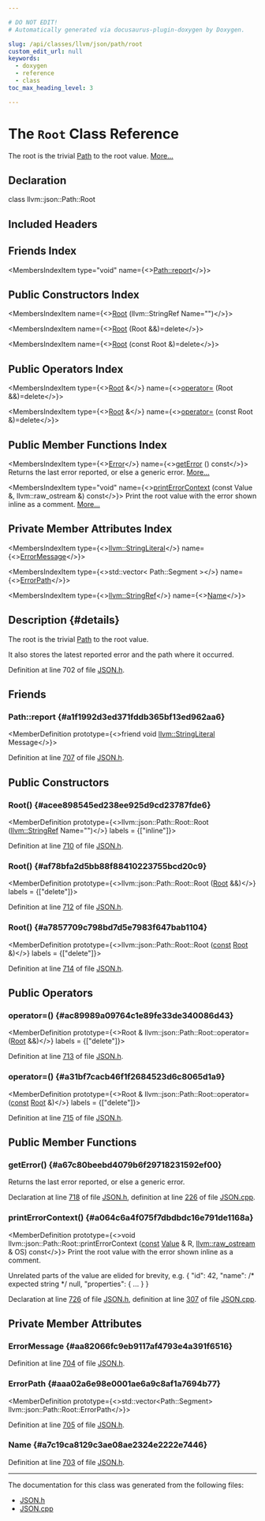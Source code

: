 ```yaml
---

# DO NOT EDIT!
# Automatically generated via docusaurus-plugin-doxygen by Doxygen.

slug: /api/classes/llvm/json/path/root
custom_edit_url: null
keywords:
  - doxygen
  - reference
  - class
toc_max_heading_level: 3

---
```





# The `Root` Class Reference

<DoxygenPage pluginConfig={pluginConfig}>

The root is the trivial <a href="/docs/api/classes/llvm/json/path">Path</a> to the root value. <a href="#details">More...</a>

## Declaration

<CodeBlock>class llvm::json::Path::Root</CodeBlock>

## Included Headers

<IncludesList>
<IncludesListItem
  filePath="llvm/Support/JSON.h"
  permalink="/docs/api/files/include/include/llvm/include/llvm/support/json-h"
  isLocal="true" />
</IncludesList>

## Friends Index

<MembersIndex>

<MembersIndexItem
  type="void"
  name={<><a href="#a1f1992d3ed371fddb365bf13ed962aa6">Path::report</a></>}>
</MembersIndexItem>

</MembersIndex>

## Public Constructors Index

<MembersIndex>

<MembersIndexItem
  name={<><a href="#acee898545ed238ee925d9cd23787fde6">Root</a> (llvm::StringRef Name=&quot;&quot;)</>}>
</MembersIndexItem>

<MembersIndexItem
  name={<><a href="#af78bfa2d5bb88f88410223755bcd20c9">Root</a> (Root &amp;&amp;)=delete</>}>
</MembersIndexItem>

<MembersIndexItem
  name={<><a href="#a7857709c798bd7d5e7983f647bab1104">Root</a> (const Root &amp;)=delete</>}>
</MembersIndexItem>

</MembersIndex>

## Public Operators Index

<MembersIndex>

<MembersIndexItem
  type={<><a href="/docs/api/classes/llvm/json/path/root">Root</a> &amp;</>}
  name={<><a href="#ac89989a09764c1e89fe33de340086d43">operator=</a> (Root &amp;&amp;)=delete</>}>
</MembersIndexItem>

<MembersIndexItem
  type={<><a href="/docs/api/classes/llvm/json/path/root">Root</a> &amp;</>}
  name={<><a href="#a31bf7cacb46f1f2684523d6c8065d1a9">operator=</a> (const Root &amp;)=delete</>}>
</MembersIndexItem>

</MembersIndex>

## Public Member Functions Index

<MembersIndex>

<MembersIndexItem
  type={<><a href="/docs/api/classes/llvm/error">Error</a></>}
  name={<><a href="#a67c80beebd4079b6f29718231592ef00">getError</a> () const</>}>
Returns the last error reported, or else a generic error. <a href="#a67c80beebd4079b6f29718231592ef00">More...</a>
</MembersIndexItem>

<MembersIndexItem
  type="void"
  name={<><a href="#a064c6a4f075f7dbdbdc16e791de1168a">printErrorContext</a> (const Value &amp;, llvm::raw&#95;ostream &amp;) const</>}>
Print the root value with the error shown inline as a comment. <a href="#a064c6a4f075f7dbdbdc16e791de1168a">More...</a>
</MembersIndexItem>

</MembersIndex>

## Private Member Attributes Index

<MembersIndex>

<MembersIndexItem
  type={<><a href="/docs/api/classes/llvm/stringliteral">llvm::StringLiteral</a></>}
  name={<><a href="#aa82066fc9eb9117af4793e4a391f6516">ErrorMessage</a></>}>
</MembersIndexItem>

<MembersIndexItem
  type={<>std::vector&lt; Path::Segment &gt;</>}
  name={<><a href="#aaa02a6e98e0001ae6a9c8af1a7694b77">ErrorPath</a></>}>
</MembersIndexItem>

<MembersIndexItem
  type={<><a href="/docs/api/classes/llvm/stringref">llvm::StringRef</a></>}
  name={<><a href="#a7c19ca8129c3ae08ae2324e2222e7446">Name</a></>}>
</MembersIndexItem>

</MembersIndex>

## Description {#details}

The root is the trivial <a href="/docs/api/classes/llvm/json/path">Path</a> to the root value.

It also stores the latest reported error and the path where it occurred.

Definition at line 702 of file <a href="/docs/api/files/include/include/llvm/include/llvm/support/json-h">JSON.h</a>.

<SectionDefinition>

## Friends

### Path::report {#a1f1992d3ed371fddb365bf13ed962aa6}

<MemberDefinition
  prototype={<>friend void <a href="/docs/api/classes/llvm/stringliteral">llvm::StringLiteral</a> Message</>}>

Definition at line <a href="/docs/api/files/include/include/llvm/include/llvm/support/json-h/#l00707">707</a> of file <a href="/docs/api/files/include/include/llvm/include/llvm/support/json-h">JSON.h</a>.
</MemberDefinition>

</SectionDefinition>

<SectionDefinition>

## Public Constructors

### Root() {#acee898545ed238ee925d9cd23787fde6}

<MemberDefinition
  prototype={<>llvm::json::Path::Root::Root (<a href="/docs/api/classes/llvm/stringref">llvm::StringRef</a> Name=&quot;&quot;)</>}
  labels = {["inline"]}>

Definition at line <a href="/docs/api/files/include/include/llvm/include/llvm/support/json-h/#l00710">710</a> of file <a href="/docs/api/files/include/include/llvm/include/llvm/support/json-h">JSON.h</a>.
</MemberDefinition>

### Root() {#af78bfa2d5bb88f88410223755bcd20c9}

<MemberDefinition
  prototype={<>llvm::json::Path::Root::Root (<a href="/docs/api/classes/llvm/json/path/root">Root</a> &amp;&amp;)</>}
  labels = {["delete"]}>

Definition at line <a href="/docs/api/files/include/include/llvm/include/llvm/support/json-h/#l00712">712</a> of file <a href="/docs/api/files/include/include/llvm/include/llvm/support/json-h">JSON.h</a>.
</MemberDefinition>

### Root() {#a7857709c798bd7d5e7983f647bab1104}

<MemberDefinition
  prototype={<>llvm::json::Path::Root::Root (<a href="/docs/api/files/lib/lib/target/lib/target/aarch64/aarch64promoteconstant-cpp/#a90f8350fecae261c25be85d38b451bff">const</a> <a href="/docs/api/classes/llvm/json/path/root">Root</a> &amp;)</>}
  labels = {["delete"]}>

Definition at line <a href="/docs/api/files/include/include/llvm/include/llvm/support/json-h/#l00714">714</a> of file <a href="/docs/api/files/include/include/llvm/include/llvm/support/json-h">JSON.h</a>.
</MemberDefinition>

</SectionDefinition>

<SectionDefinition>

## Public Operators

### operator=() {#ac89989a09764c1e89fe33de340086d43}

<MemberDefinition
  prototype={<>Root &amp; llvm::json::Path::Root::operator= (<a href="/docs/api/classes/llvm/json/path/root">Root</a> &amp;&amp;)</>}
  labels = {["delete"]}>

Definition at line <a href="/docs/api/files/include/include/llvm/include/llvm/support/json-h/#l00713">713</a> of file <a href="/docs/api/files/include/include/llvm/include/llvm/support/json-h">JSON.h</a>.
</MemberDefinition>

### operator=() {#a31bf7cacb46f1f2684523d6c8065d1a9}

<MemberDefinition
  prototype={<>Root &amp; llvm::json::Path::Root::operator= (<a href="/docs/api/files/lib/lib/target/lib/target/aarch64/aarch64promoteconstant-cpp/#a90f8350fecae261c25be85d38b451bff">const</a> <a href="/docs/api/classes/llvm/json/path/root">Root</a> &amp;)</>}
  labels = {["delete"]}>

Definition at line <a href="/docs/api/files/include/include/llvm/include/llvm/support/json-h/#l00715">715</a> of file <a href="/docs/api/files/include/include/llvm/include/llvm/support/json-h">JSON.h</a>.
</MemberDefinition>

</SectionDefinition>

<SectionDefinition>

## Public Member Functions

### getError() {#a67c80beebd4079b6f29718231592ef00}

<MemberDefinition
  prototype="Error llvm::json::Path::Root::getError () const">
Returns the last error reported, or else a generic error.

Declaration at line <a href="/docs/api/files/include/include/llvm/include/llvm/support/json-h/#l00718">718</a> of file <a href="/docs/api/files/include/include/llvm/include/llvm/support/json-h">JSON.h</a>, definition at line <a href="/docs/api/files/lib/lib/support/json-cpp/#l00226">226</a> of file <a href="/docs/api/files/lib/lib/support/json-cpp">JSON.cpp</a>.
</MemberDefinition>

### printErrorContext() {#a064c6a4f075f7dbdbdc16e791de1168a}

<MemberDefinition
  prototype={<>void llvm::json::Path::Root::printErrorContext (<a href="/docs/api/files/lib/lib/target/lib/target/aarch64/aarch64promoteconstant-cpp/#a90f8350fecae261c25be85d38b451bff">const</a> <a href="/docs/api/classes/llvm/json/value">Value</a> &amp; R, <a href="/docs/api/classes/llvm/raw-ostream">llvm::raw&#95;ostream</a> &amp; OS) const</>}>
Print the root value with the error shown inline as a comment.

Unrelated parts of the value are elided for brevity, e.g. &#123; &quot;id&quot;: 42, &quot;name&quot;: /&#42; expected string &#42;‍/ null, &quot;properties&quot;: &#123; ... &#125; &#125;

Declaration at line <a href="/docs/api/files/include/include/llvm/include/llvm/support/json-h/#l00726">726</a> of file <a href="/docs/api/files/include/include/llvm/include/llvm/support/json-h">JSON.h</a>, definition at line <a href="/docs/api/files/lib/lib/support/json-cpp/#l00307">307</a> of file <a href="/docs/api/files/lib/lib/support/json-cpp">JSON.cpp</a>.
</MemberDefinition>

</SectionDefinition>

<SectionDefinition>

## Private Member Attributes

### ErrorMessage {#aa82066fc9eb9117af4793e4a391f6516}

<MemberDefinition
  prototype="llvm::StringLiteral llvm::json::Path::Root::ErrorMessage">

Definition at line <a href="/docs/api/files/include/include/llvm/include/llvm/support/json-h/#l00704">704</a> of file <a href="/docs/api/files/include/include/llvm/include/llvm/support/json-h">JSON.h</a>.
</MemberDefinition>

### ErrorPath {#aaa02a6e98e0001ae6a9c8af1a7694b77}

<MemberDefinition
  prototype={<>std::vector&lt;Path::Segment&gt; llvm::json::Path::Root::ErrorPath</>}>

Definition at line <a href="/docs/api/files/include/include/llvm/include/llvm/support/json-h/#l00705">705</a> of file <a href="/docs/api/files/include/include/llvm/include/llvm/support/json-h">JSON.h</a>.
</MemberDefinition>

### Name {#a7c19ca8129c3ae08ae2324e2222e7446}

<MemberDefinition
  prototype="llvm::StringRef llvm::json::Path::Root::Name">

Definition at line <a href="/docs/api/files/include/include/llvm/include/llvm/support/json-h/#l00703">703</a> of file <a href="/docs/api/files/include/include/llvm/include/llvm/support/json-h">JSON.h</a>.
</MemberDefinition>

</SectionDefinition>

<hr/>

The documentation for this class was generated from the following files:

<ul>
<li><a href="/docs/api/files/include/include/llvm/include/llvm/support/json-h">JSON.h</a></li>
<li><a href="/docs/api/files/lib/lib/support/json-cpp">JSON.cpp</a></li>
</ul>

</DoxygenPage>
